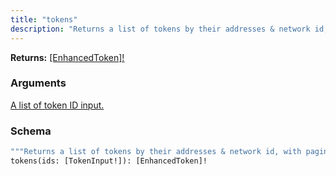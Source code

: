 ```yaml
---
title: "tokens"
description: "Returns a list of tokens by their addresses & network id, with pagination."
---
```


**Returns:** [[EnhancedToken]!](/api-reference/types/enhancedtoken)

### Arguments

<a href="/api-reference/types/tokeninput">
  <ResponseField name="ids" type="[TokenInput!]">
    A list of token ID input.
  </ResponseField>
</a>

### Schema


```graphql 
"""Returns a list of tokens by their addresses & network id, with pagination."""
tokens(ids: [TokenInput!]): [EnhancedToken]!
```
